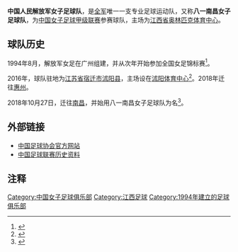 '''中国人民解放军女子足球队'''，是[[中国人民解放军|全军]]唯一一支专业足球运动队，又称'''八一南昌女子足球队'''，为[[中国女子足球甲级联赛|中国女子足球甲级联赛]]参赛球队，主场为[[江西省奥林匹克体育中心|江西省奥林匹克体育中心]]。

==球队历史==
1994年8月，解放军女足在广州组建，并从次年开始参加全国女足锦标赛<ref>{{Cite web |url=http://www.fa.org.cn/wf/qdfc/2014-04-01/432475.html |title=解放军女足 - 中国足球协会 |access-date=2016-04-02 |archive-url=https://web.archive.org/web/20150705070012/http://www.fa.org.cn/wf/qdfc/2014-04-01/432475.html |archive-date=2015-07-05 |dead-url=yes }}</ref>。

2016年，球队驻地为[[江苏省|江苏省]][[宿迁市|宿迁市]][[沭阳县|沭阳县]]，主场设在[[沭阳体育中心|沭阳体育中心]]<ref>{{Cite web |url=http://news.jsnol.com/local/2016/0123/30654.html |title=宿迁市沭阳县举行解放军女子足球队莅沭赠旗仪式 |access-date=2016-04-02 |archive-url=https://web.archive.org/web/20180406230636/http://news.jsnol.com/local/2016/0123/30654.html |archive-date=2018-04-06 |dead-url=yes }}</ref>。2018年迁往[[惠州|惠州]]。

2018年10月27日，迁往[[南昌|南昌]]，并始用八一南昌女子足球队为名<ref>{{cite web |author1=央广网 |author2=李竟成 |author3=于子敬 |title=《军体运动队集体落户南昌 “八一南昌”成英雄城响亮品牌》 |url=https://news.china.com/domesticgd/10000159/20181029/34293026_all.html |website=中华网 |accessdate=2018-10-29 |archive-date=2020-07-04 |archive-url=https://web.archive.org/web/20200704194523/https://news.china.com/domesticgd/10000159/20181029/34293026_all.html |dead-url=no }}</ref>。

==外部链接==
* [http://fa.sport.org.cn/ 中国足球协会官方网站] {{Wayback|url=http://fa.sport.org.cn/ |date=20161029134035 }}
* [http://cfa002.cfadata.com/ 中国足球联赛历史资料] {{Wayback|url=http://cfa002.cfadata.com/ |date=20150826224913 }}

==注释==
{{reflist|2}}

[[Category:中国女子足球俱乐部|Category:中国女子足球俱乐部]]
[[Category:江西足球|Category:江西足球]]
[[Category:1994年建立的足球俱乐部|Category:1994年建立的足球俱乐部]]